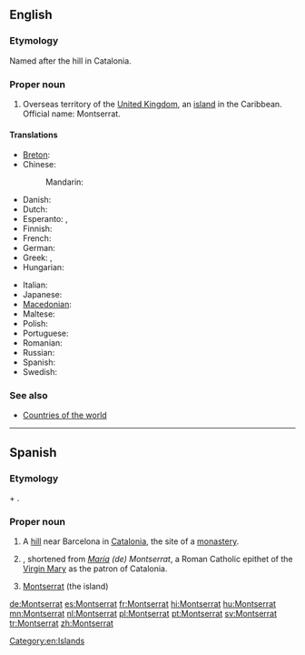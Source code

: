 ==English==

===Etymology===
Named after the hill in Catalonia.

===Proper noun===
{{en-proper noun}}

# Overseas territory of the [[United Kingdom]], an [[island]] in the Caribbean. Official name: Montserrat.

====Translations====
{{trans-top|island}}
* [[Breton]]: {{t|br|Montserrat}}
* Chinese:
*: Mandarin: {{t-|cmn|蒙塞拉特|tr=Méngsāilātè|sc=Hani}}
* Danish: {{t-|da|Montserrat}}
* Dutch: {{t+|nl|Montserrat}}
* Esperanto: {{t|eo|Montserato}}, {{t|eo|Moncerato}}
* Finnish: {{t-|fi|Montserrat}}
* French: {{t+|fr|Montserrat}}
* German: {{t+|de|Montserrat}}
* Greek: {{t|el|Μοντσεράτ}}, {{t|el|Μονσερράτ}}
* Hungarian: {{t+|hu|Montserrat}}
{{trans-mid}}
* Italian: {{t|it|Monserrat}}
* Japanese: {{t|ja|モンセラト|tr=monserato}}
* [[Macedonian]]: {{t|mk|Монсерат|m|tr=Monserát}}
* Maltese: {{t|mt|Monserrat}}
* Polish: {{t+|pl|Montserrat}}
* Portuguese: {{t+|pt|Monserrate}}
* Romanian: {{t-|ro|Montserrat}}
* Russian: {{t|ru|Монсеррат|tr=Monserrat}}
* Spanish: {{t+|es|Montserrat}}
* Swedish: {{t+|sv|Montserrat}}
{{trans-bottom}}

===See also===
* [[Appendix:Countries of the world|Countries of the world]]

[[Category:en:Islands]]

----

==Spanish==

===Etymology===
{{etyl|ca|es}} {{term|mont||hill|lang=ca}} + {{term|serrat||jagged|lang=ca}}.

===Proper noun===
{{es-proper noun|f}}

# A [[hill]] near Barcelona in [[Catalonia]], the site of a [[monastery]].
# {{given name|female|lang=es}}, shortened from ''[[María]] (de) Montserrat'', a Roman Catholic epithet of the [[Virgin Mary]] as the patron of Catalonia.
# [[#English|Montserrat]] (the island)

[[de:Montserrat]]
[[es:Montserrat]]
[[fr:Montserrat]]
[[hi:Montserrat]]
[[hu:Montserrat]]
[[mn:Montserrat]]
[[nl:Montserrat]]
[[pl:Montserrat]]
[[pt:Montserrat]]
[[sv:Montserrat]]
[[tr:Montserrat]]
[[zh:Montserrat]]